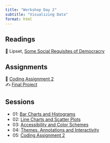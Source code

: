 ---
title: "Workshop Day 2"
subtitle: "Visualizing Data"
format: html
---

## Readings

| 📖 Lipset, [Some Social Requisites of Democracry](https://www-jstor-org.proxygw.wrlc.org/stable/1951731?seq=8)

## Assignments

| 🧮 [Coding Assignment 2](/assignments/coding-assignment-2.html)
| ✍️ [Final Project](/project/project-assignment.html)

## Sessions

- 01: [Bar Charts and Histograms](/slides/day-2.1.html)
- 02: [Line Charts and Scatter Plots](/slides/day-2.2.html)
- 03: [Accessibility and Color Schemes](/slides/day-2.3.html)
- 04: [Themes, Annotations and Interactivity](/slides/day-2.4.html)
- 05: [Coding Assignment 2](/assignments/coding-assignment-2.html)


